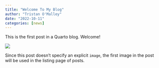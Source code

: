 ```yaml
---
title: "Welcome To My Blog"
author: "Tristan O'Malley"
date: "2022-10-11"
categories: [news]
---
```


This is the first post in a Quarto blog. Welcome!

![](thumbnail.jpg)

Since this post doesn't specify an explicit `image`, the first image in the post will be used in the listing page of posts.

